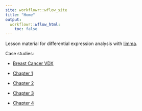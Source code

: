 ```yaml
---
site: workflowr::wflow_site
title: "Home"
output:
  workflowr::wflow_html:
    toc: false
---
```


Lesson material for differential expression analysis with [limma][].

Case studies:

* [Breast Cancer VDX](vdx.html)


* [Chapter 1](ch01.html)
* [Chapter 2](ch02.html)
* [Chapter 3](ch03.html)
* [Chapter 4](ch04.html)

[limma]: https://bioconductor.org/packages/release/bioc/html/limma.html
